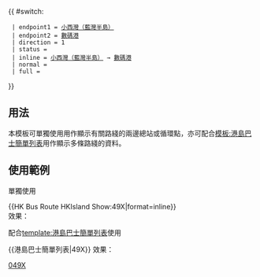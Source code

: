 {{ #switch: {{{format|}}}
  | endpoint1 = [[小西灣（藍灣半島）公共運輸交匯處|小西灣（藍灣半島）]]
  | endpoint2 = [[數碼港公共運輸交匯處|數碼港]]
  | direction = 1
  | status = {{HK Bus Status|M}}
  | inline = [[小西灣（藍灣半島）公共運輸交匯處|小西灣（藍灣半島）]] → [[數碼港公共運輸交匯處|數碼港]]
  | normal =
  | full =
}}<noinclude>
==用法==
本模板可單獨使用用作顯示有關路綫的兩邊總站或循環點，亦可配合[[模板:港島巴士簡單列表]]用作顯示多條路綫的資料。

==使用範例==
;單獨使用
<nowiki>{{HK Bus Route HKIsland Show:49X|format=inline}}</nowiki><br>
效果：{{HK Bus Route HKIsland Show:49X|format=inline}}

;配合[[template:港島巴士簡單列表]]使用
<nowiki>{{港島巴士簡單列表|49X}}</nowiki>
效果：{{港島巴士簡單列表|49X}}
[[Category:新巴路線模板|049X]]</noinclude>